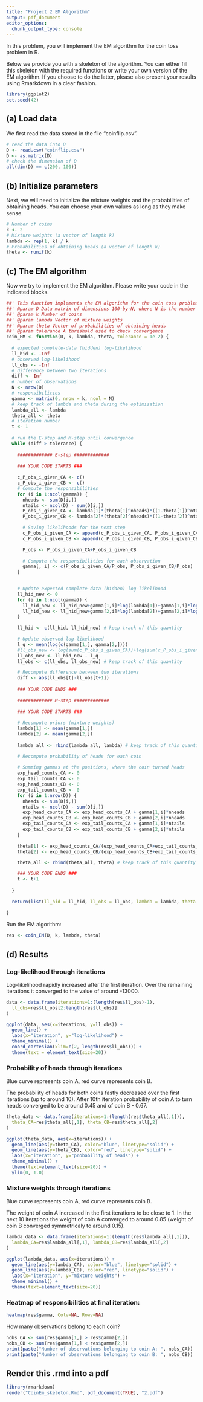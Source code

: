 ```yaml
---
title: "Project 2 EM Algorithm"
output: pdf_document
editor_options: 
  chunk_output_type: console
---
```


In this problem, you will implement the EM algorithm for the coin toss problem in R.

Below we provide you with a skeleton of the algorithm. You can either fill this skeleton with the required functions or write your own version of the EM algorithm. If you choose to do the latter, please also present your results using Rmarkdown in a clear fashion.

```r
library(ggplot2)
set.seed(42)
```

## (a) Load data

We first read the data stored in the file "coinflip.csv". 

```r
# read the data into D
D <- read.csv("coinflip.csv")
D <- as.matrix(D)
# check the dimension of D
all(dim(D) == c(200, 100))
```

## (b) Initialize parameters

Next, we will need to initialize the mixture weights and the probabilities of obtaining heads. You can choose your own values as long as they make sense.

```r
# Number of coins
k <- 2
# Mixture weights (a vector of length k)
lambda <- rep(1, k) / k
# Probabilities of obtaining heads (a vector of length k)
theta <- runif(k)
```

## (c) The EM algorithm

Now we try to implement the EM algorithm. Please write your code in the indicated blocks.


```r
##' This function implements the EM algorithm for the coin toss problem
##' @param D Data matrix of dimensions 100-by-N, where N is the number of observations
##' @param k Number of coins
##' @param lambda Vector of mixture weights
##' @param theta Vector of probabilities of obtaining heads
##' @param tolerance A threshold used to check convergence
coin_EM <- function(D, k, lambda, theta, tolerance = 1e-2) {
  
  # expected complete-data (hidden) log-likelihood
  ll_hid <- -Inf
  # observed log-likelihood
  ll_obs <- -Inf
  # difference between two iterations
  diff <- Inf
  # number of observations
  N <- nrow(D)
  # responsibilities
  gamma <- matrix(0, nrow = k, ncol = N)
  # keep track of lambda and theta during the optimisation
  lambda_all <- lambda
  theta_all <- theta
  # iteration number
  t <- 1
  
  # run the E-step and M-step until convergence 
  while (diff > tolerance) {
    
    ############# E-step #############
    
    ### YOUR CODE STARTS ###
    
    c_P_obs_i_given_CA <- c()
    c_P_obs_i_given_CB <- c()
    # Compute the responsibilities
    for (i in 1:ncol(gamma)) {
      nheads <- sum(D[i,])
      ntails <- ncol(D) - sum(D[i,])
      P_obs_i_given_CA <- lambda[1]*(theta[1]^nheads)*((1-theta[1])^ntails)
      P_obs_i_given_CB <- lambda[2]*(theta[2]^nheads)*((1-theta[2])^ntails)

      # Saving likelihoods for the next step
      c_P_obs_i_given_CA <- append(c_P_obs_i_given_CA, P_obs_i_given_CA)
      c_P_obs_i_given_CB <- append(c_P_obs_i_given_CB, P_obs_i_given_CB)

      P_obs <- P_obs_i_given_CA+P_obs_i_given_CB
      
      # Compute the responsibilities for each observation
      gamma[, i] <- c(P_obs_i_given_CA/P_obs, P_obs_i_given_CB/P_obs)
    }

    
    # Update expected complete-data (hidden) log-likelihood
    ll_hid_new <- 0
    for (i in 1:ncol(gamma)) {
      ll_hid_new <- ll_hid_new+gamma[1,i]*log(lambda[1])+gamma[1,i]*log(c_P_obs_i_given_CA[i])
      ll_hid_new <- ll_hid_new+gamma[2,i]*log(lambda[2])+gamma[2,i]*log(c_P_obs_i_given_CB[i])
    }
    
    ll_hid <- c(ll_hid, ll_hid_new) # keep track of this quantity 

    # Update observed log-likelihood 
    l_q <- mean(log(c(gamma[1,], gamma[2,])))
    #ll_obs_new <- log(sum(c_P_obs_i_given_CA))+log(sum(c_P_obs_i_given_CB))
    ll_obs_new <- ll_hid_new - l_q
    ll_obs <- c(ll_obs, ll_obs_new) # keep track of this quantity 

    # Recompute difference between two iterations
    diff <- abs(ll_obs[t]-ll_obs[t+1])
    
    ### YOUR CODE ENDS ###
    
    ############# M-step #############
    
    ### YOUR CODE STARTS ###
    
    # Recompute priors (mixture weights)
    lambda[1] <- mean(gamma[1,])
    lambda[2] <- mean(gamma[2,])
    
    lambda_all <- rbind(lambda_all, lambda) # keep track of this quantity 

    # Recompute probability of heads for each coin
    
    # Summing gammas at the positions, where the coin turned heads
    exp_head_counts_CA <- 0
    exp_tail_counts_CA <- 0
    exp_head_counts_CB <- 0
    exp_tail_counts_CB <- 0
    for (i in 1:nrow(D)) {
      nheads <- sum(D[i,])
      ntails <- ncol(D) - sum(D[i,])
      exp_head_counts_CA <- exp_head_counts_CA + gamma[1,i]*nheads
      exp_head_counts_CB <- exp_head_counts_CB + gamma[2,i]*nheads
      exp_tail_counts_CA <- exp_tail_counts_CA + gamma[1,i]*ntails
      exp_tail_counts_CB <- exp_tail_counts_CB + gamma[2,i]*ntails
    }
  
    theta[1] <- exp_head_counts_CA/(exp_head_counts_CA+exp_tail_counts_CA)
    theta[2] <- exp_head_counts_CB/(exp_head_counts_CB+exp_tail_counts_CB)

    theta_all <- rbind(theta_all, theta) # keep track of this quantity 

    ### YOUR CODE ENDS ###
    t <- t+1
    
  }
  
  return(list(ll_hid = ll_hid, ll_obs = ll_obs, lambda = lambda, theta = theta, gamma = gamma, lambda_all = lambda_all, theta_all = theta_all))
  
}
```


Run the EM algorithm:

```r
res <- coin_EM(D, k, lambda, theta)
```


## (d) Results

### Log-likelihood through iterations

Log-likelihood rapidly increased after the first iteration. Over the remaining
iterations it converged to the value of around -13000.

```r
data <- data.frame(iterations=1:(length(res$ll_obs)-1), 
  ll_obs=res$ll_obs[2:length(res$ll_obs)]
)

ggplot(data, aes(x=iterations, y=ll_obs)) +
  geom_line() +
  labs(x="iteration", y="log-likelihood") +
  theme_minimal() +
  coord_cartesian(xlim=c(2, length(res$ll_obs))) + 
  theme(text = element_text(size=20)) 
```


### Probability of heads through iterations

Blue curve represents coin A, red curve represents coin B.

The probability of heads for both coins fastly decreased over the first
iterations (up to around 10). After 10th iteration probability of coin A 
to turn heads converged to be around 0.45 and of coin B - 0.67.

```r
theta_data <- data.frame(iterations=1:(length(res$theta_all[,1])), 
  theta_CA=res$theta_all[,1], theta_CB=res$theta_all[,2]
)

ggplot(theta_data, aes(x=iterations)) +
  geom_line(aes(y=theta_CA), color="blue", linetype="solid") +
  geom_line(aes(y=theta_CB), color="red", linetype="solid") +
  labs(x="iteration", y="probability of heads") +
  theme_minimal() +
  theme(text=element_text(size=20)) +
  ylim(0, 1.0)
```

### Mixture weights through iterations

Blue curve represents coin A, red curve represents coin B.

The weight of coin A increased in the first iterations to be close to 1. In the next 10 iterations 
the weight of coin A converged to around 0.85 (weight of coin B converged symmetricaly to around 0.15).

```r
lambda_data <- data.frame(iterations=1:(length(res$lambda_all[,1])), 
  lambda_CA=res$lambda_all[,1], lambda_CB=res$lambda_all[,2]
)

ggplot(lambda_data, aes(x=iterations)) +
  geom_line(aes(y=lambda_CA), color="blue", linetype="solid") +
  geom_line(aes(y=lambda_CB), color="red", linetype="solid") +
  labs(x="iteration", y="mixture weights") +
  theme_minimal() +
  theme(text=element_text(size=20))
```

### Heatmap of responsibilities at final iteration:

```r
heatmap(res$gamma, Colv=NA, Rowv=NA)
```

How many observations belong to each coin?

```r
nobs_CA <- sum(res$gamma[1,] > res$gamma[2,])
nobs_CB <- sum(res$gamma[1,] < res$gamma[2,])
print(paste("Number of observations belonging to coin A: ", nobs_CA))
print(paste("Number of observations belonging to coin B: ", nobs_CB))
```

## Render this .rmd into a pdf

```r
library(rmarkdown)
render("CoinEm_skeleton.Rmd", pdf_document(TRUE), "2.pdf")
```
